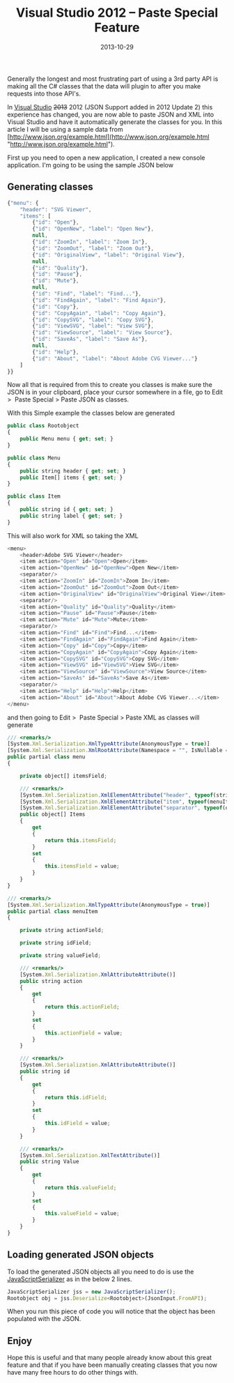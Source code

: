 ﻿---
title: 'Visual Studio 2012 – Paste Special Feature'
date: 2013-10-29
tags: ['Visual Studio', 'XML', 'JSON', 'Visual Studio 2013']
draft: false
summary: 'Generally the longest and most frustrating part of using a 3rd party API is making all the C# classes that the data will plugin to after you make requests into those API''s.'
---


Generally the longest and most frustrating part of using a 3rd party API is making all the C# classes that the data will plugin to after you make requests into those API's.
 
In [Visual Studio](http://www.microsoft.com/visualstudio/eng) ~~2013~~ 2012 (JSON Support added in 2012 Update 2) this experience has changed, you are now able to paste JSON and XML into Visual Studio and have it automatically generate the classes for you. In this article I will be using a sample data from [http://www.json.org/example.html](http://www.json.org/example.html "http://www.json.org/example.html").
 
First up you need to open a new application, I created a new console application. I'm going to be using the sample JSON below
 
## 
 
## Generating classes


```javascript
{"menu": {
    "header": "SVG Viewer",
    "items": [
        {"id": "Open"},
        {"id": "OpenNew", "label": "Open New"},
        null,
        {"id": "ZoomIn", "label": "Zoom In"},
        {"id": "ZoomOut", "label": "Zoom Out"},
        {"id": "OriginalView", "label": "Original View"},
        null,
        {"id": "Quality"},
        {"id": "Pause"},
        {"id": "Mute"},
        null,
        {"id": "Find", "label": "Find..."},
        {"id": "FindAgain", "label": "Find Again"},
        {"id": "Copy"},
        {"id": "CopyAgain", "label": "Copy Again"},
        {"id": "CopySVG", "label": "Copy SVG"},
        {"id": "ViewSVG", "label": "View SVG"},
        {"id": "ViewSource", "label": "View Source"},
        {"id": "SaveAs", "label": "Save As"},
        null,
        {"id": "Help"},
        {"id": "About", "label": "About Adobe CVG Viewer..."}
    ]
}}
```


Now all that is required from this to create you classes is make sure the JSON is in your clipboard, place your cursor somewhere in a file, go to Edit &gt;  Paste Special &gt; Paste JSON as classes.

With this Simple example the classes below are generated


```javascript
public class Rootobject
{
    public Menu menu { get; set; }
}

public class Menu
{
    public string header { get; set; }
    public Item[] items { get; set; }
}

public class Item
{
    public string id { get; set; }
    public string label { get; set; }
}
```


This will also work for XML so taking the XML


```javascript
<menu>
    <header>Adobe SVG Viewer</header>
    <item action="Open" id="Open">Open</item>
    <item action="OpenNew" id="OpenNew">Open New</item>
    <separator/>
    <item action="ZoomIn" id="ZoomIn">Zoom In</item>
    <item action="ZoomOut" id="ZoomOut">Zoom Out</item>
    <item action="OriginalView" id="OriginalView">Original View</item>
    <separator/>
    <item action="Quality" id="Quality">Quality</item>
    <item action="Pause" id="Pause">Pause</item>
    <item action="Mute" id="Mute">Mute</item>
    <separator/>
    <item action="Find" id="Find">Find...</item>
    <item action="FindAgain" id="FindAgain">Find Again</item>
    <item action="Copy" id="Copy">Copy</item>
    <item action="CopyAgain" id="CopyAgain">Copy Again</item>
    <item action="CopySVG" id="CopySVG">Copy SVG</item>
    <item action="ViewSVG" id="ViewSVG">View SVG</item>
    <item action="ViewSource" id="ViewSource">View Source</item>
    <item action="SaveAs" id="SaveAs">Save As</item>
    <separator/>
    <item action="Help" id="Help">Help</item>
    <item action="About" id="About">About Adobe CVG Viewer...</item>
</menu>
```


and then going to Edit &gt;  Paste Special &gt; Paste XML as classes will generate


```javascript
/// <remarks/>
[System.Xml.Serialization.XmlTypeAttribute(AnonymousType = true)]
[System.Xml.Serialization.XmlRootAttribute(Namespace = "", IsNullable = false)]
public partial class menu
{

    private object[] itemsField;

    /// <remarks/>
    [System.Xml.Serialization.XmlElementAttribute("header", typeof(string))]
    [System.Xml.Serialization.XmlElementAttribute("item", typeof(menuItem))]
    [System.Xml.Serialization.XmlElementAttribute("separator", typeof(object))]
    public object[] Items
    {
        get
        {
            return this.itemsField;
        }
        set
        {
            this.itemsField = value;
        }
    }
}

/// <remarks/>
[System.Xml.Serialization.XmlTypeAttribute(AnonymousType = true)]
public partial class menuItem
{

    private string actionField;

    private string idField;

    private string valueField;

    /// <remarks/>
    [System.Xml.Serialization.XmlAttributeAttribute()]
    public string action
    {
        get
        {
            return this.actionField;
        }
        set
        {
            this.actionField = value;
        }
    }

    /// <remarks/>
    [System.Xml.Serialization.XmlAttributeAttribute()]
    public string id
    {
        get
        {
            return this.idField;
        }
        set
        {
            this.idField = value;
        }
    }

    /// <remarks/>
    [System.Xml.Serialization.XmlTextAttribute()]
    public string Value
    {
        get
        {
            return this.valueField;
        }
        set
        {
            this.valueField = value;
        }
    }
}
```


## Loading generated JSON objects

To load the generated JSON objects all you need to do is use the [JavaScriptSerializer](http://msdn.microsoft.com/en-us/library/system.web.script.serialization.javascriptserializer.aspx) as in the below 2 lines.


```javascript
JavaScriptSerializer jss = new JavaScriptSerializer();
Rootobject obj = jss.Deserialize<Rootobject>(JsonInput.FromAPI);
```


When you run this piece of code you will notice that the object has been populated with the JSON.

## Enjoy

Hope this is useful and that many people already know about this great feature and that if you have been manually creating classes that you now have many free hours to do other things with.

